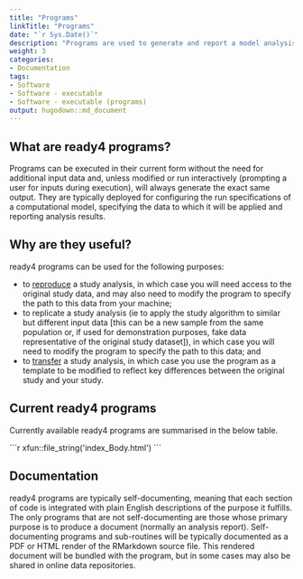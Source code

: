 ```yaml
---
title: "Programs"
linkTitle: "Programs"
date: "`r Sys.Date()`"
description: "Programs are used to generate and report a model analysis."
weight: 3
categories: 
- Documentation
tags: 
- Software
- Software - executable
- Software - executable (programs)
output: hugodown::md_document
---
```


## What are ready4 programs?
Programs can be executed in their current form without the need for additional input data and, unless modified or run interactively (prompting a user for inputs during execution), will always generate the exact same output. They are typically deployed for configuring the run specifications of a computational model, specifying the data to which it will be applied and reporting analysis results. 

## Why are they useful?
ready4 programs can be used for the following purposes:

- to [reproduce](/docs/getting-started/concepts/reproducible-replicable-generalisable/) a study analysis, in which case you will need access to the original study data, and may also need to modify the program to specify the path to this data from your machine;
- to replicate a study analysis (ie to apply the study algorithm to similar but different input data [this can be a new sample from the same population or, if used for demonstration purposes, fake data representative of the original study dataset]), in which case you will need to modify the program to specify the path to this data; and
- to [transfer](/docs/getting-started/concepts/transferable/) a study analysis, in which case you use the program as a template to be modified to reflect key differences between the original study and your study.

## Current ready4 programs
Currently available ready4 programs are summarised in the below table.

````{=html}
```r
xfun::file_string('index_Body.html')
```
````

## Documentation
ready4 programs are typically self-documenting, meaning that each section of code is integrated with plain English descriptions of the purpose it fulfills. The only programs that are not self-documenting are those whose primary purpose is to produce a document (normally an analysis report). Self-documenting programs and sub-routines will be typically documented as a PDF or HTML render of the RMarkdown source file. This rendered document will be bundled with the program, but in some cases may also be shared in online data repositories.

